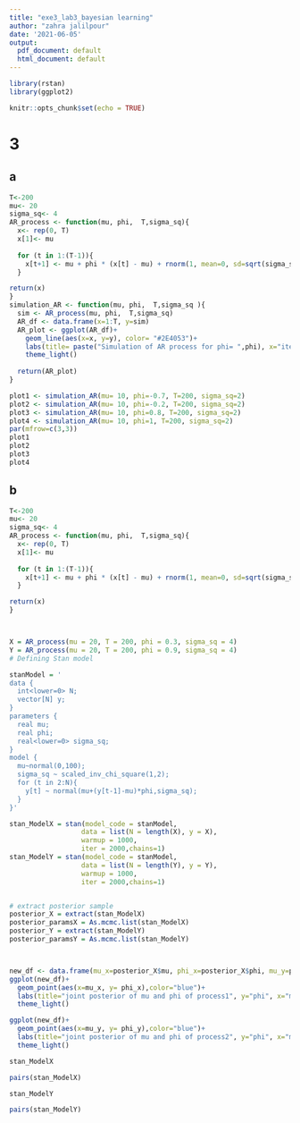 ```yaml
---
title: "exe3_lab3_bayesian learning"
author: "zahra jalilpour"
date: '2021-06-05'
output:
  pdf_document: default
  html_document: default
---
```


```r
library(rstan)
library(ggplot2)

knitr::opts_chunk$set(echo = TRUE)
```

# 3

## a

```r
T<-200
mu<- 20
sigma_sq<- 4
AR_process <- function(mu, phi,  T,sigma_sq){
  x<- rep(0, T)
  x[1]<- mu
  
  for (t in 1:(T-1)){
    x[t+1] <- mu + phi * (x[t] - mu) + rnorm(1, mean=0, sd=sqrt(sigma_sq))
  } 

return(x)
}
simulation_AR <- function(mu, phi,  T,sigma_sq ){
  sim <- AR_process(mu, phi,  T,sigma_sq)
  AR_df <- data.frame(x=1:T, y=sim)
  AR_plot <- ggplot(AR_df)+
    geom_line(aes(x=x, y=y), color= "#2E4053")+
    labs(title= paste("Simulation of AR process for phi= ",phi), x="iteration", y="mu",color="legend")+
    theme_light()
  
  return(AR_plot)
}

plot1 <- simulation_AR(mu= 10, phi=-0.7, T=200, sigma_sq=2)
plot2 <- simulation_AR(mu= 10, phi=-0.2, T=200, sigma_sq=2)
plot3 <- simulation_AR(mu= 10, phi=0.8, T=200, sigma_sq=2)
plot4 <- simulation_AR(mu= 10, phi=1, T=200, sigma_sq=2)
par(mfrow=c(3,3))
plot1
plot2
plot3
plot4
```

## b
```r
T<-200
mu<- 20
sigma_sq<- 4
AR_process <- function(mu, phi,  T,sigma_sq){
  x<- rep(0, T)
  x[1]<- mu
  
  for (t in 1:(T-1)){
    x[t+1] <- mu + phi * (x[t] - mu) + rnorm(1, mean=0, sd=sqrt(sigma_sq))
  } 

return(x)
}



X = AR_process(mu = 20, T = 200, phi = 0.3, sigma_sq = 4)
Y = AR_process(mu = 20, T = 200, phi = 0.9, sigma_sq = 4)
# Defining Stan model

stanModel = '
data {
  int<lower=0> N;
  vector[N] y;
}
parameters {
  real mu;
  real phi;
  real<lower=0> sigma_sq;
}
model {
  mu~normal(0,100);
  sigma_sq ~ scaled_inv_chi_square(1,2);
  for (t in 2:N){
    y[t] ~ normal(mu+(y[t-1]-mu)*phi,sigma_sq);
  }
}'

stan_ModelX = stan(model_code = stanModel,
                  data = list(N = length(X), y = X),
                  warmup = 1000,
                  iter = 2000,chains=1)
stan_ModelY = stan(model_code = stanModel,
                  data = list(N = length(Y), y = Y),
                  warmup = 1000,
                  iter = 2000,chains=1)


# extract posterior sample
posterior_X = extract(stan_ModelX)
posterior_paramsX = As.mcmc.list(stan_ModelX)
posterior_Y = extract(stan_ModelY)
posterior_paramsY = As.mcmc.list(stan_ModelY)



new_df <- data.frame(mu_x=posterior_X$mu, phi_x=posterior_X$phi, mu_y=posterior_Y$mu, phi_y=posterior_Y$phi)
ggplot(new_df)+
  geom_point(aes(x=mu_x, y= phi_x),color="blue")+
  labs(title="joint posterior of mu and phi of process1", y="phi", x="mu", color="Legend")+
  theme_light()

ggplot(new_df)+
  geom_point(aes(x=mu_y, y= phi_y),color="blue")+
  labs(title="joint posterior of mu and phi of process2", y="phi", x="mu", color="Legend")+
  theme_light()


```

```r
stan_ModelX

pairs(stan_ModelX)

```

```r
stan_ModelY

pairs(stan_ModelY)
```


